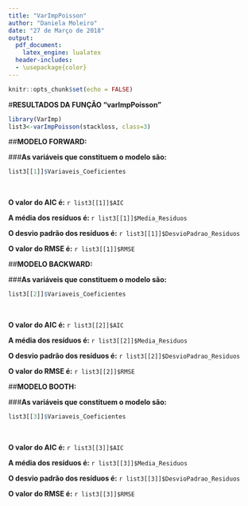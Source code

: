 ---
title: "VarImpPoisson"
author: "Daniela Moleiro"
date: "27 de Março de 2018"
output: 
  pdf_document: 
    latex_engine: lualatex
  header-includes:
  - \usepackage{color}
---

```{r setup, include=FALSE}
knitr::opts_chunk$set(echo = FALSE)
```

#**RESULTADOS DA FUNÇÃO "varImpPoisson"**
```{r varImpPoisson, echo=FALSE, cache=FALSE, include=FALSE, results=FALSE, warning=FALSE, comment=FALSE, warning=FALSE}
library(VarImp)
list3<-varImpPoisson(stackloss, class=3)
```

##\color{blue}**MODELO FORWARD:**\color{black}

###**As variáveis que constituem o modelo são:**  
```{r, echo=FALSE}
list3[[1]]$Variaveis_Coeficientes
```
&nbsp;

**O valor do AIC é:**
`r list3[[1]]$AIC`

**A média dos resíduos é: **
`r list3[[1]]$Media_Residuos`

**O desvio padrão dos resíduos é:**
`r list3[[1]]$DesvioPadrao_Residuos`

**O valor do RMSE é:**
`r list3[[1]]$RMSE`

##\color{blue}**MODELO BACKWARD:**\color{black}

###**As variáveis que constituem o modelo são:**
```{r, echo=FALSE}
list3[[2]]$Variaveis_Coeficientes
```

&nbsp;

**O valor do AIC é:**
`r list3[[2]]$AIC`

**A média dos resíduos é:** 
`r list3[[2]]$Media_Residuos`

**O desvio padrão dos resíduos é:** 
`r list3[[2]]$DesvioPadrao_Residuos`

**O valor do RMSE é:**
`r list3[[2]]$RMSE`

##\color{blue}**MODELO BOOTH:**\color{black}

###**As variáveis que constituem o modelo são:**
```{r, echo=FALSE}
list3[[3]]$Variaveis_Coeficientes
```

&nbsp;

**O valor do AIC é:**
`r list3[[3]]$AIC`

**A média dos resíduos é:**
`r list3[[3]]$Media_Residuos`

**O desvio padrão dos resíduos é:**
`r list3[[3]]$DesvioPadrao_Residuos`

**O valor do RMSE é:**
`r list3[[3]]$RMSE`
